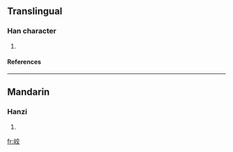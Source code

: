 ==Translingual==
===Han character===
{{Han char|rn=46|rad=山|as=06|sn=9|four=|canj=山卜金大 (UYCK)}}
# {{defn|Han|sort=山06}}
====References====
{{Han ref|kx=0311.061|hdz=10771.150|uh=5CE7|ud=23783}}
----
==Mandarin==
===Hanzi===
{{cmn-hanzi|pin=[[jiāo]] (jiao1)|wg=chiao<sup>1</sup>}}
# {{defn|Mandarin}}

[[fr:峧]]
